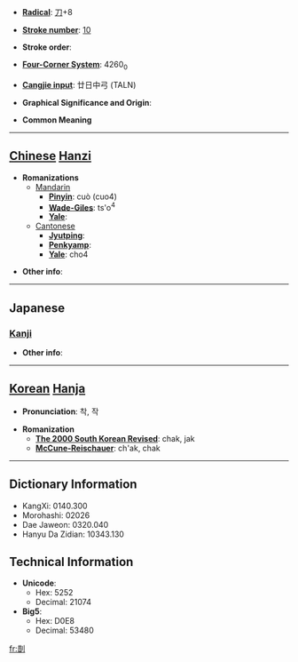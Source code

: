 * '''[[Wiktionary:Chinese radical index| Radical]]''': [[Wiktionary:Chinese radical index 刀|刀]]+8

* '''[[Wiktionary:Chinese total strokes index|Stroke number]]''': [[Wiktionary:Chinese total strokes index 10|10]]

* '''Stroke order''': 

* '''[[Wiktionary:Chinese four corner index|Four-Corner System]]''': 4260<sub>0</sub>

* '''[[Wiktionary:Chinese Cangjie index|Cangjie input]]''': 廿日中弓 (TALN)

* '''Graphical Significance and Origin''': 

* '''Common Meaning'''

----

== [[Chinese]] [[Hanzi]] ==

* '''Romanizations'''
** [[Mandarin]]
*** '''[[Pinyin]]''': cuò (cuo4)
*** '''[[Wade-Giles]]''': ts'o<sup>4</sup>
*** '''[[Yale]]''': 
**[[Cantonese]]
***'''[[Jyutping]]''':
***'''[[Penkyamp]]''': 
***'''[[Yale]]''': cho4

* '''Other info''': 

----

==Japanese==
===[[Kanji]]===
{{kanji|on readings=[[さく]] (saku)
|kun readings=[[きりみがく]] (kirimigaku)
}}

* '''Other info''':  

----

== [[Korean]] [[Hanja]] ==

* '''Pronunciation''': 착, 작

* '''Romanization'''
** '''[[The 2000 South Korean Revised Romanization|The 2000 South Korean Revised]]''': chak, jak
** '''[[McCune-Reischauer]]''': ch'ak, chak

----

== Dictionary Information ==

* KangXi: 0140.300
* Morohashi: 02026
* Dae Jaweon: 0320.040
* Hanyu Da Zidian: 10343.130

== Technical Information ==

* '''Unicode''':
** Hex: 5252
** Decimal: 21074
* '''Big5''':
** Hex: D0E8
** Decimal: 53480

[[fr:剒]]